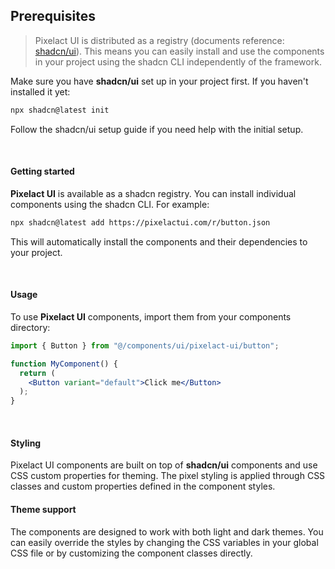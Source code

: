 

## Prerequisites
> Pixelact UI is distributed as a registry (documents reference: [shadcn/ui](https://ui.shadcn.com/docs/registry)). This means you can easily install and use the components in your project using the shadcn CLI independently of the framework.

Make sure you have **shadcn/ui** set up in your project first. If you haven't installed it yet:

```bash
npx shadcn@latest init
```

Follow the shadcn/ui setup guide if you need help with the initial setup.

<br />

#### Getting started
**Pixelact UI** is available as a shadcn registry. You can install individual components using the shadcn CLI. For example:

```bash 
npx shadcn@latest add https://pixelactui.com/r/button.json
```

This will automatically install the components and their dependencies to your project.

<br />

#### Usage
To use **Pixelact UI** components, import them from your components directory:

```jsx
import { Button } from "@/components/ui/pixelact-ui/button";

function MyComponent() {
  return (
    <Button variant="default">Click me</Button>
  );
}
```

<br />

#### Styling
Pixelact UI components are built on top of **shadcn/ui** components and use CSS custom properties for theming. The pixel styling is applied through CSS classes and custom properties defined in the component styles.

#### Theme support
The components are designed to work with both light and dark themes. You can easily override the styles by changing the CSS variables in your global CSS file or by customizing the component classes directly.
